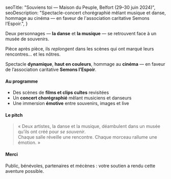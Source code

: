   seoTitle: "Souviens toi — Maison du Peuple, Belfort (29–30 juin 2024)",
  seoDescription: "Spectacle-concert chorégraphié mêlant musique et danse, hommage au cinéma — en faveur de l'association caritative Semons l’Espoir.",
}

<Callout>
Deux personnages — <strong>la danse</strong> et <strong>la musique</strong> — se retrouvent face à un musée de souvenirs.

Pièce après pièce, ils <em>replongent</em> dans les scènes qui ont marqué leurs rencontres… et les nôtres.

Spectacle <strong>dynamique</strong>, <strong>haut en couleurs</strong>, hommage au <strong>cinéma</strong> — en faveur de l’association caritative <strong>Semons l’Espoir</strong>.
</Callout>

#### Au programme
- Des scènes de <strong>films et clips cultes</strong> revisitées
- Un <strong>concert chorégraphié</strong> mêlant musiciens et danseurs
- Une immersion <strong>émotive</strong> entre souvenirs, images et live

#### Le pitch
> « Deux artistes, la danse et la musique, déambulent dans un musée qu’ils ont créé pour <em>se souvenir</em>.  
> Chaque salle réveille une rencontre. Chaque morceau rallume une émotion. »

#### Merci
Public, bénévoles, partenaires et mécènes : votre soutien a rendu cette
aventure possible.
